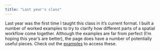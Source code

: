 ```yaml
---
title: "Last year's class"
---
```


Last year was the first time I taught this class in it's current format. I built a number of worked examples to try to clarify how different parts of a spatial workflow come together. Although the examples are far from perfect (I'm hoping this year's are better), the page does have a number of potentially useful pieces. Check out the [examples](https://isdrfall21.classes.spaseslab.com/example/) to access these.

